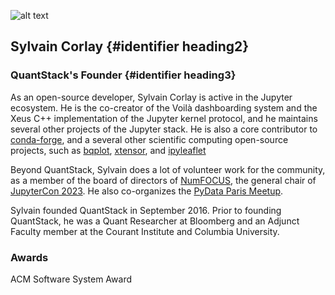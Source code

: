 

![alt text](../../../static/img/avatars/Sylvain.jpg)

## Sylvain Corlay {#identifier heading2}

### QuantStack's Founder {#identifier heading3}


As an open-source developer, Sylvain Corlay is active in the Jupyter ecosystem.
He is the co-creator of the Voilà dashboarding system and the Xeus C++ implementation
of the Jupyter kernel protocol, and he maintains several other projects of the Jupyter
stack.
He is also a core contributor to <a href="https://conda-forge.org/">conda-forge</a>, and a
several other scientific computing open-source projects, such as <a href="https://github.com/bqplot/bqplot">bqplot</a>,
<a href="https://github.com/xtensor-stack/xtensor">xtensor</a>, and <a href="https://github.com/jupyter-widgets/ipyleaflet">ipyleaflet</a>

Beyond QuantStack, Sylvain does a lot of volunteer work for the community, as a member of
the board of directors of <a href="https://numfocus.org/">NumFOCUS</a>, the general chair of
<a href="https://jupytercon.com/">JupyterCon 2023</a>. He also co-organizes the <a href="https://www.meetup.com/PyData-Paris/">PyData Paris Meetup</a>.

Sylvain founded QuantStack in September 2016. Prior to founding QuantStack, he was a Quant
Researcher at Bloomberg and an Adjunct Faculty member at the Courant Institute and Columbia University.

### Awards

ACM Software System Award
